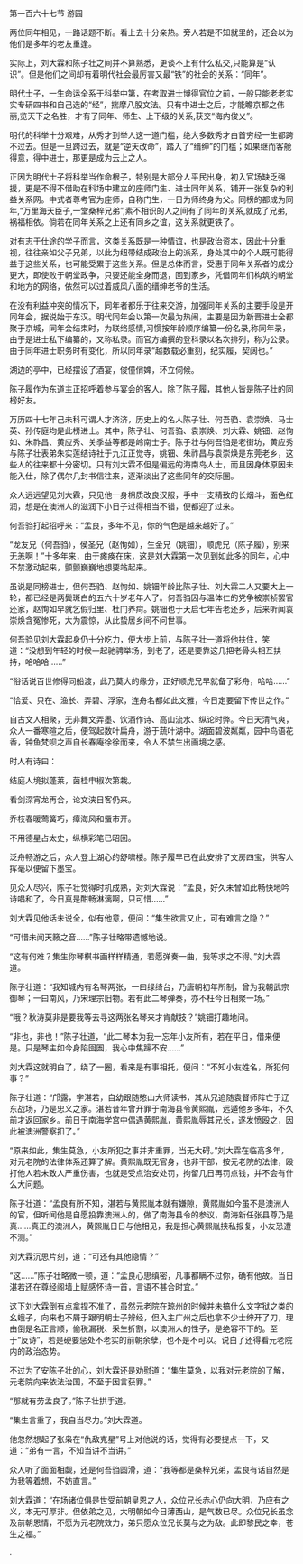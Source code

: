 

第一百六十七节 游园

两位同年相见，一路话题不断。看上去十分亲热。旁人若是不知就里的，还会以为他们是多年的老友重逢。

实际上，刘大霖和陈子壮之间并不算熟悉，更谈不上有什么私交,只能算是“认识”。但是他们之间却有着明代社会最厉害又最“铁”的社会的关系：“同年”。

明代士子，一生命运全系于科举中第，在考取进士博得官位之前，一般只能老老实实专研四书和自己选的“经”，揣摩八股文法。只有中进士之后，才能瞻京都之伟丽,览天下之名胜，才有了同年、师生、上下级的关系,获交“海内俊乂”。

明代的科举十分艰难，从秀才到举人这一道门槛，绝大多数秀才白首穷经一生都跨不过去。但是一旦跨过去，就是“逆天改命”，踏入了“缙绅”的门槛；如果继而客舱得意，得中进士，那更是成为云上之人。

正因为明代士子将科举当作命根子，特别是大部分人平民出身，初入官场缺乏强援，更是不得不借助在科场中建立的座师门生、进士同年关系，铺开一张复杂的利益关系网。中式者尊考官为座师，自称门生，一日为师终身为父。同榜的都成为同年,“万里海天臣子,一堂桑梓兄弟”,素不相识的人之间有了同年的关系,就成了兄弟,祸福相依。倘若在同年关系之上还有同乡之谊，这关系就更铁了。

对有志于仕途的学子而言，这类关系既是一种情谊，也是政治资本，因此十分重视，往往亲如父子兄弟，以此为纽带结成政治上的派系，身处其中的个人既可能得益于这些关系，也可能受累于这些关系。但是总体而言，受惠于同年关系者的成分更大，即使败于朝堂政争，只要还能全身而退，回到家乡，凭借同年们构筑的朝堂和地方的网络，依然可以过着威风八面的缙绅老爷的生活。

在没有利益冲突的情况下，同年者都乐于往来交游，加强同年关系的主要手段是开同年会，据说始于东汉。明代同年会以第一次最为热闹，主要是因为新晋进士全都聚于京城，同年会结束时，为联络感情,习惯按年龄顺序编纂一份名录,称同年录，由于是进士私下编纂的，又称私录。而官方编撰的登科录以名次排列，称为公录。由于同年进士职务时有变化，所以同年录“越数载必重刻，纪实履，契阔也。”

湖边的亭中，已经摆设了酒宴，俊僮俏婢，环立伺候。

陈子履作为东道主正招呼着参与宴会的客人。除了陈子履，其他人皆是陈子壮的同榜好友。

万历四十七年己未科可谓人才济济，历史上的名人陈子壮、何吾驺、袁崇焕、马士英、孙传庭均是此榜进士。其中，陈子壮、何吾驺、袁崇焕、刘大霖、姚钿、赵恂如、朱祚昌、黄应秀、关季益等都是岭南士子。陈子壮与何吾驺是老街坊，黄应秀与陈子壮表弟朱实莲结诗社于九江正觉寺，姚钿、朱祚昌与袁崇焕是东莞老乡，这些人的往来都十分密切。只有刘大霖不但是偏远的海南岛人士，而且因身体原因未能入仕，除了偶尔几封书信往来，逐渐淡出了这些同年的交际圈。

众人远远望见刘大霖，只见他一身棉质改良汉服，手中一支精致的长烟斗，面色红润，想是在澳洲人的滋润下小日子过得相当不错，便都迎了过来。

何吾驺打起招呼来：“孟良，多年不见，你的气色是越来越好了。”

“龙友兄（何吾驺），侯圣兄（赵恂如），生金兄（姚钿），顺虎兄（陈子履），别来无恙啊！”十多年来，由于瘫痪在床，这是刘大霖第一次见到如此多的同年，心中不禁激动起来，颤颤巍巍地想要站起来。

虽说是同榜进士，但何吾驺、赵恂如、姚钿年龄比陈子壮、刘大霖二人又要大上一轮，都已经是两鬓斑白的五六十岁老年人了。何吾驺因与温体仁的党争被崇祯罢官还家，赵恂如早就乞假归里、杜门养疴。姚钿也于天启七年告老还乡，后来听闻袁崇焕含冤惨死，大为震惊，从此蛰居乡间不问世事。

何吾驺见刘大霖起身仍十分吃力，便大步上前，与陈子壮一道将他扶住，笑道：“没想到年轻的时候一起驰骋举场，到老了，还是要靠这几把老骨头相互扶持，哈哈哈……”

“俗话说百世修得同船渡，此乃莫大的缘分，正好顺虎兄早就备了彩舟，哈哈……”

“恰爱、只在、渔长、弄碧、浮家，连舟名都如此文雅，今日定要留下传世之作。”

自古文人相聚，无非舞文弄墨、饮酒作诗、高山流水、纵论时弊。今日天清气爽，众人一番寒暄之后，便驾起数叶扁舟，游于蔬叶湖中。湖面碧波粼粼，园中鸟语花香，钟鱼梵呗之声自长春庵徐徐而来，令人不禁生出画境之感。

时人有诗曰：

结庭人境拟蓬莱，茵桂申椒次第栽。

看剑深宵龙再合，论文浃日客仍来。

乔枝春暖莺簧巧，瘴海风和蜃市开。

不用德星占太史，纵横彩笔已昭回。

泛舟畅游之后，众人登上湖心的舒啸楼。陈子履早已在此安排了文房四宝，供客人挥毫以便留下墨宝。

见众人尽兴，陈子壮觉得时机成熟，对刘大霖说：“孟良，好久未曾如此畅快地吟诗唱和了，今日真是酣畅淋漓啊，只可惜……”

刘大霖见他话未说全，似有他意，便问：“集生欲言又止，可有难言之隐？”

“可惜未闻天籁之音……”陈子壮略带遗憾地说。

“这有何难？集生你琴棋书画样样精通，若愿弹奏一曲，我等求之不得。”刘大霖道。

陈子壮道：“我知城内有名琴两张，一曰绿绮台，乃唐朝初年所制，曾为我朝武宗御琴；一曰南风，乃宋理宗旧物。若有此二琴弹奏，亦不枉今日相聚一场。”

“哦？秋涛莫非是要我等去寻这两张名琴来才肯献技？”姚钿打趣地问。

“非也，非也！”陈子壮道，“此二琴本为我一忘年小友所有，若在平日，借来便是。只是琴主如今身陷囹圄，我心中焦躁不安……”

刘大霖这就明白了，绕了一圈，看来是有事相托，便问：“不知小友姓名，所犯何事？”

陈子壮道：“邝露，字湛若，自幼跟随憨山大师读书，其从兄追随袁督师阵亡于辽东战场，乃是忠义之家。湛若昔年曾开罪于南海县令黄熙胤，远遁他乡多年，不久前才返回家乡。前日于南海学宫中偶遇黄熙胤，黄熙胤辱其兄长，遂发愤殴之，因此被澳洲警察扣了。”

“原来如此，集生莫急，小友所犯之事并非重罪，当无大碍。”刘大霖在临高多年，对元老院的法律体系还算了解。黄熙胤既无官身，也非干部，按元老院的法律，殴打他人若未致人严重伤害，也就是受点治安处罚，拘留几日再罚点钱，并不会有什么大问题。

陈子壮道：“孟良有所不知，湛若与黄熙胤本就有嫌隙，黄熙胤如今虽不是澳洲人的官，但听闻他是自愿投靠澳洲人的，做了南海县令的参议，南海新任张县尊乃是真……真正的澳洲人，黄熙胤日日与他相见，我是担心黄熙胤挟私报复，小友恐遭不测。”

刘大霖沉思片刻，道：“可还有其他隐情？”

“这……”陈子壮略微一顿，道：“孟良心思缜密，凡事都瞒不过你，确有他故。当日湛若还在尊经阁墙上赋感怀诗一首，言语不甚合时宜。”

这下刘大霖倒有点拿捏不准了，虽然元老院在琼州的时候并未搞什么文字狱之类的幺蛾子，向来也不屑于跟明朝士子辨经，但入主广州之后也拿不少士绅开了刀，理由倒是名正言顺，偷税漏税、采生折割，以澳洲人的性子，是绝容不下的。至于“反诗”，若是硬要惩处不老实的前朝余孽，也不是不可以。说白了还得看元老院内的政治态势。

不过为了安陈子壮的心，刘大霖还是劝慰道：“集生莫急，以我对元老院的了解，元老院向来依法治国，不至于因言获罪。”

“那就有劳孟良了。”陈子壮拱手道。

“集生言重了，我自当尽力。”刘大霖道。

他忽然想起了张枭在“仇敌克星”号上对他说的话，觉得有必要提点一下，又道：“弟有一言，不知当讲不当讲。”

众人听了面面相觑，还是何吾驺圆滑，道：“我等都是桑梓兄弟，孟良有话自然是为我等着想，不妨直言。”

刘大霖道：“在场诸位俱是世受前朝皇恩之人，众位兄长赤心仍向大明，乃应有之义，本无可厚非。但依弟之见，大明朝如今日薄西山，是气数已尽。众位兄长虽念及前朝恩情，不愿为元老院效力，弟只愿众位兄长莫与之为敌。此即黎民之幸，苍生之福。”

.

